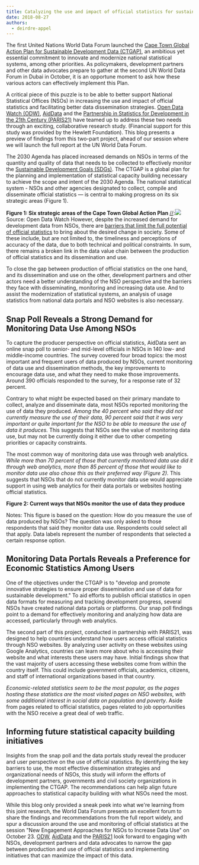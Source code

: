 ---
title: Catalyzing the use and impact of official statistics for sustainable development
date: 2018-08-27
authors:
  - deirdre-appel
---

The first United Nations World Data Forum launched the [Cape Town Global Action Plan for Sustainable Development Data (CTGAP)](https://unstats.un.org/sdgs/hlg/cape-town-global-action-plan/), an ambitious yet essential commitment to innovate and modernize national statistical systems, among other priorities. As policymakers, development partners and other data advocates prepare to gather at the second UN World Data Forum in Dubai in October, it is an opportune moment to ask how these various actors can effectively implement this Plan.

A critical piece of this puzzle is to be able to better support National Statistical Offices (NSOs) in increasing the use and impact of official statistics and facilitating better data dissemination strategies. [Open Data Watch (ODW)](https://opendatawatch.com/), [AidData](https://www.aiddata.org/) and the [Partnership in Statistics for Development in the 21th Century (PARIS21)](https://paris21.org/) have teamed up to address these two needs through an exciting, collaborative research study. (Financial support for this study was provided by the Hewlett Foundation). This blog presents a preview of findings from this two-part project, ahead of our session where we will launch the full report at the UN World Data Forum.

The 2030 Agenda has placed increased demands on NSOs in terms of the quantity and quality of data that needs to be collected to effectively monitor the [Sustainable Development Goals (SDGs)](https://sustainabledevelopment.un.org/). The CTGAP is a global plan for the planning and implementation of statistical capacity building necessary to achieve the scope and intent of the 2030 Agenda. The national statistical system - NSOs and other agencies designated to collect, compile and disseminate official statistics — is central to making progress on its six strategic areas (Figure 1).

**Figure 1: Six strategic areas of the Cape Town Global Action Plan**
[//]:<img src="//undataforum.org/WorldDataForum/wp-content/uploads/2018/08/CapacityDevData.jpg" />
Source: Open Data Watch
However, despite the increased demand for development data from NSOs, there are [barriers that limit the full potential of official statistics](https://www.aiddata.org/publications/avoiding-data-graveyards-insights-from-data-producers-users-in-three-countries) to bring about the desired change in society. Some of these include, but are not limited to, the timeliness and perceptions of accuracy of the data, due to both technical and political constraints. In sum, there remains a broken link in the data value chain between the production of official statistics and its dissemination and use.

To close the gap between production of official statistics on the one hand, and its dissemination and use on the other, development partners and other actors need a better understanding of the NSO perspective and the barriers they face with disseminating, monitoring and increasing data use. And to assist the modernization of statistical systems, an analysis of usage statistics from national data portals and NSO websites is also necessary.

## Snap Poll Reveals a Strong Demand for Monitoring Data Use Among NSOs

To capture the producer perspective on official statistics, AidData sent an online snap poll to senior- and mid-level officials in NSOs in 140 low- and middle-income countries. The survey covered four broad topics: the most important and frequent users of data produced by NSOs, current monitoring of data use and dissemination methods, the key improvements to encourage data use, and what they need to make those improvements. Around 390 officials responded to the survey, for a response rate of 32 percent.

Contrary to what might be expected based on their primary mandate to collect, analyze and disseminate data, most NSOs reported monitoring the use of data they produced. *Among the 40 percent who said they did not currently measure the use of their data, 90 percent said that it was very important or quite important for the NSO to be able to measure the use of data it produces.* This suggests that NSOs see the value of monitoring data use, but may not be currently doing it either due to other competing priorities or capacity constraints.

The most common way of monitoring data use was through web analytics. *While more than 70 percent of those that currently monitored data use did it through web analytics, more than 85 percent of those that would like to monitor data use also chose this as their preferred way (Figure 2).* This suggests that NSOs that do not currently monitor data use would appreciate support in using web analytics for their data portals or websites hosting official statistics.

**Figure 2: Current ways that NSOs monitor the use of data they produce**

[//]: <img src="//undataforum.org/WorldDataForum/wp-content/uploads/2018/08/NSO_dataUsage.jpg" />

Notes: This figure is based on the question: How do you measure the use of data produced by NSOs? The question was only asked to those respondents that said they monitor data use. Respondents could select all that apply. Data labels represent the number of respondents that selected a certain response option.

## Monitoring Data Portals Reveals a Preference for Economic Statistics Among Users

One of the objectives under the CTGAP is to "develop and promote innovative strategies to ensure proper dissemination and use of data for sustainable development." To aid efforts to publish official statistics in open data formats for measuring and tracking development progress, several NSOs have created national data portals or platforms. Our snap poll findings point to a demand for effectively monitoring and analyzing how data are accessed, particularly through web analytics.

The second part of this project, conducted in partnership with PARIS21, was designed to help countries understand how users access official statistics through NSO websites. By analyzing user activity on these websites using Google Analytics, countries can learn more about who is accessing their website and what interests these users may have. Initial findings show that the vast majority of users accessing these websites come from within the country itself. This could include government officials, academics, citizens, and staff of international organizations based in that country.

*Economic-related statistics seem to be the most popular, as the pages hosting these statistics are the most visited pages on NSO websites, with some additional interest in social data on population and poverty*. Aside from pages related to official statistics, pages related to job opportunities with the NSO receive a great deal of web traffic.

## Informing future statistical capacity building initiatives

Insights from the snap poll and the data portals study reveal the producer and user perspective on the use of official statistics. By identifying the key barriers to use, the most effective dissemination strategies and organizational needs of NSOs, this study will inform the efforts of development partners, governments and civil society organizations in implementing the CTGAP. The recommendations can help align future approaches to statistical capacity building with what NSOs need the most.

While this blog only provided a sneak peek into what we're learning from this joint research, the World Data Forum presents an excellent forum to share the findings and recommendations from the full report widely, and spur a discussion around the use and monitoring of official statistics at the session "New Engagement Approaches for NSOs to Increase Data Use" on October 23. [ODW](https://opendatawatch.com/), [AidData](https://www.aiddata.org/) and the [PARIS21](https://paris21.org/) look forward to engaging with NSOs, development partners and data advocates to narrow the gap between production and use of official statistics and implementing initiatives that can maximize the impact of this data.
